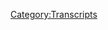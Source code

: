 {{DEFAULTSORT:
    #_TRANSCRIPT_0820:Tucker, The Man And His Twitter- Episode 2
}}{{Transcript
    | title         = [[820: Tucker, The Man And His Twitter- Episode 2]]
    | caption       = [https://knowledgefight.libsyn.com/820-tucker-the-man-and-his-twitter-episode-2 Listen to this episode on Libsyn]
    | episodeNumber = [[820: Tucker, The Man And His Twitter- Episode 2|820]]
    | length        = 01:12:35
}}

{{MessageBox
    | header     = Warning: Bot Generated Content
    | text       = This transcript was automatically generated by transcription software and likely contains many mistakes and misattributions. Please check the audio for definitive quotes, attribution, and context.
    | image      = N3yvass4myg91.webp
    | imagewidth = 50px
    | id         = warning
}}

{{TranscriptBlock
    | name      = Theme Song
    | timestamp = 00:00:04.000
    | text      = Red Alert. Red alert. Red Alert
}}

{{TranscriptBlock
    | name      = Theme Song
    | timestamp = 00:00:12.000
    | text      = knowledge five. Damn, Jordan I'm sweating. Knowledge party.com It's time to pray. I have great respect for knowledge, knowledge. I'm sick of them posing as if they're the good guys showing me or the bad couch knowledge. Dan and Jordan knowledge fight need money Andy and Andy are stopping Andy and Ken handy in Kansas. And he started the fray Andy in Kansas you're on the airplane for huge fan I love your world. Knowledge by not knowledge. fight.com
}}

{{TranscriptBlock
    | name      = Dan
    | timestamp = 00:00:59.000
    | text      = Hey, everybody, welcome back to knowledge fight. I'm damn forgot who I was for a second. We're a couple dudes like to sit around worship at the altar of saline and talk a little bit about Alex Jones. Oh, indeed.
}}

{{TranscriptBlock
    | name      = Jordan
    | timestamp = 00:01:13.000
    | text      = We are Dan Jordan. Yeah, Jordanne
}}

{{TranscriptBlock
    | name      = Dan
    | timestamp = 00:01:15.000
    | text      = question for you. Today, Bernie, go first.
}}

{{TranscriptBlock
    | name      = Jordan
    | timestamp = 00:01:18.000
    | text      = My bright spot. Dan is over the weekend. I spent Father's Day with my family. My father specifically, as you might expect, we had a fantastic time. There was some barbecuing, there was some smoking of ribs. There was there was plenty of talk. My my, my brother. He's trying to build a deck or something not completely finished. And instead of stairs, he wound up with a ramp which my wife slipped and fell down. So it's a little bit of a mixed bright spot and dark spot because she really hurt herself. Oh, man, it hurts so bad. I'm
}}

{{TranscriptBlock
    | name      = Dan
    | timestamp = 00:01:58.000
    | text      = very sorry to hear that. Yeah.
}}

{{TranscriptBlock
    | name      = Jordan
    | timestamp = 00:01:59.000
    | text      = And I got a huge bruise on my hand because I fell immediately after her.
}}

{{TranscriptBlock
    | name      = Dan
    | timestamp = 00:02:03.000
    | text      = You are so codependent. Oh, no, no, you fell and then you had to fall. It was even
}}

{{TranscriptBlock
    | name      = Jordan
    | timestamp = 00:02:08.000
    | text      = worse. It was even worse. It was it was comical insofar as she fell outside. And then when I went to check on her because I didn't see any of it happened. I wanted to check on her. And they were like what happened? And she fell and I went what? Were the exact same way? Exact same way.
}}

{{TranscriptBlock
    | name      = Dan
    | timestamp = 00:02:25.000
    | text      = Story of Everest was a cartoon. Yeah, it really was. Absolutely. Man. Was there more talk or more meat?
}}

{{TranscriptBlock
    | name      = Jordan
    | timestamp = 00:02:32.000
    | text      = There was more smoked meat or smoked meat. There's plenty. They have a membership of that shall not be named. That gives you large quantities of stuff. So yeah, so they made way too much.
}}

{{TranscriptBlock
    | name      = Dan
    | timestamp = 00:02:45.000
    | text      = Awesome. Yeah.
}}

{{TranscriptBlock
    | name      = Jordan
    | timestamp = 00:02:47.000
    | text      = How about you? What's your best bet?
}}

{{TranscriptBlock
    | name      = Dan
    | timestamp = 00:02:48.000
    | text      = Well, I just we just got a package. Indeed. We did z in the mailbag. And this is so cool. We got this from Dave up in northern Ontario sent the McDonald's glasses from Batman Forever the set of the four glasses of Batman Robin face
}}

{{TranscriptBlock
    | name      = Jordan
    | timestamp = 00:03:14.000
    | text      = and they are in I don't even know what pristine condition would be fair McDonald's glasses, but these are in mint condition.
}}

{{TranscriptBlock
    | name      = Dan
    | timestamp = 00:03:20.000
    | text      = I'm certain that like, we have to have talked about it at some point in the show talked about but I can't for the life of me remember when I put I do I'm like I had these maybe not the whole set. But I had I had some of them and I like when I was a kid
}}

{{TranscriptBlock
    | name      = Jordan
    | timestamp = 00:03:37.000
    | text      = it oh no, we open to package the point.
}}

{{TranscriptBlock
    | name      = Dan
    | timestamp = 00:03:41.000
    | text      = It's such a child memory to like, these are so much smaller than I remembered. I
}}

{{TranscriptBlock
    | name      = Jordan
    | timestamp = 00:03:47.000
    | text      = remember them being huge. They were mugs the size of a Stein.
}}

{{TranscriptBlock
    | name      = Theme Song
    | timestamp = 00:03:51.000
    | text      = Yeah.
}}

{{TranscriptBlock
    | name      = Dan
    | timestamp = 00:03:54.000
    | text      = There's also a letter along here that I unfortunately found right after I hit play. It's why that's
}}

{{TranscriptBlock
    | name      = Jordan
    | timestamp = 00:04:00.000
    | text      = so much of me talking straight.
}}

{{TranscriptBlock
    | name      = Dan
    | timestamp = 00:04:03.000
    | text      = And so I don't know if it explains when we talked about it, but also just a fantastic cartoon that has been drawn of Osco Yeah, it's a nice comic strip comic strip. Yeah, I guess that's motion
}}

{{TranscriptBlock
    | name      = Jordan
    | timestamp = 00:04:17.000
    | text      = Yeah.
}}

{{TranscriptBlock
    | name      = Theme Song
    | timestamp = 00:04:19.000
    | text      = Wow.
}}

{{TranscriptBlock
    | name      = Jordan
    | timestamp = 00:04:22.000
    | text      = I have I have many lines but most of them are essentially. I'm Jordan. That's well done. Thank you so much.
}}

{{TranscriptBlock
    | name      = Dan
    | timestamp = 00:04:32.000
    | text      = Our past is coming back to haunt
}}

{{TranscriptBlock
    | name      = Jordan
    | timestamp = 00:04:34.000
    | text      = me and honestly, this may be something I think I always remember us talking about this like 10 years ago drinking for am yelling at each other about how great Batman Forever cups were it might have been there was somebody who just don't have it.
}}

{{TranscriptBlock
    | name      = Dan
    | timestamp = 00:04:48.000
    | text      = Yeah, absolutely. Someone at that bar that you took me to where they were playing bingo. Yes, yeah. They knew what was coming. And they recorded our conversation right near Fullerton. Yeah. I'm so Jordan today we have an episode to go Oh, indeed we do with that. Our last episode, the past and today we're going to be talking about Tucker second episode who have his Twitter show. And part of the reason we got to record these in advance a little bit, because this week, I'm working on some housing stuff. So, you know, we've got to knock this out a little bit, give me you know, free up a little bit of time, you're
}}

{{TranscriptBlock
    | name      = Jordan
    | timestamp = 00:05:24.000
    | text      = moving on up to the east side. Well, I mean, North ish. Yeah.
}}

{{TranscriptBlock
    | name      = Dan
    | timestamp = 00:05:31.000
    | text      = Hey, don't talk to me. But yeah, so I have, I have a bit of that business to take care of and stuff. And you know, it's always a hassle. We'll probably be for a little bit, but we'll get to the other side of it and hopefully, be able to buffer it with, with some episodes here and there. We talked about the present day for like a week and a half,
}}

{{TranscriptBlock
    | name      = Jordan
    | timestamp = 00:05:54.000
    | text      = I'd be what I what I appreciate most about this is that this is us saying that we're going to need to take some time off so you're only going to get three episodes this week.
}}

{{TranscriptBlock
    | name      = Dan
    | timestamp = 00:06:02.000
    | text      = Yeah. From the past or Tucker's show, which was what maybe we would have been doing anyway.
}}

{{TranscriptBlock
    | name      = Jordan
    | timestamp = 00:06:10.000
    | text      = Terrible, terrible, but you're gonna enjoy your time here.
}}

{{TranscriptBlock
    | name      = Dan
    | timestamp = 00:06:14.000
    | text      = No, not really. I doubt it. You'll. Yeah. So before we get down to business on Tucker's episode to taboo Boogaloo, okay. I don't know. I'm trying to give it a title. Yeah. The episode itself. Sure. Sure. I'm stuck. I'm sticking with Tucker. Man and his Twitter. Even though I've never seen Tucker, man and his dream. I know it's a movie. I don't know what it's about.
}}

{{TranscriptBlock
    | name      = Jordan
    | timestamp = 00:06:40.000
    | text      = I Tucker's twit? twits. Tucker No, can't do it.
}}

{{TranscriptBlock
    | name      = Dan
    | timestamp = 00:06:47.000
    | text      = Tucker, the man and his Twitter is about as good as Yeah, I
}}

{{TranscriptBlock
    | name      = Jordan
    | timestamp = 00:06:49.000
    | text      = think that's not too bad.
}}

{{TranscriptBlock
    | name      = Dan
    | timestamp = 00:06:51.000
    | text      = I'm a fan of bad titles, as is evidenced in the things we've ever done.
}}

{{TranscriptBlock
    | name      = Jordan
    | timestamp = 00:06:56.000
    | text      = Darius Tucker's
}}

{{TranscriptBlock
    | name      = Jordan
    | timestamp = 00:07:03.000
    | text      = Tucker and the Blowfish. Yeah, that's what we're gonna go
}}

{{TranscriptBlock
    | name      = Dan
    | timestamp = 00:07:07.000
    | text      = to too late now. But it's not too late to say hello to somebody who wants Oh, that's great idea. So first two guys want hammer. Thank you so much. You are now a policy wonk.
}}

{{TranscriptBlock
    | name      = Theme Song
    | timestamp = 00:07:16.000
    | text      = I'm a policy wonk.
}}

{{TranscriptBlock
    | name      = Dan
    | timestamp = 00:07:17.000
    | text      = Thank you very much. Next Quimby in Colorado is still waiting for Dan to sing Tarzan boy and AJs voice thank you so much. You are now policy wonk.
}}

{{TranscriptBlock
    | name      = Theme Song
    | timestamp = 00:07:25.000
    | text      = I'm a policy wonk.
}}

{{TranscriptBlock
    | name      = Jordan
    | timestamp = 00:07:26.000
    | text      = Thank you very much.
}}

{{TranscriptBlock
    | name      = Dan
    | timestamp = 00:07:27.000
    | text      = Lights far away from nowhere on my own like Tarzan boy, beautiful, light night and sleep. I pray across the bar monkey business out of Sunday afternoon. Oh,
}}

{{TranscriptBlock
    | name      = Jordan
    | timestamp = 00:07:45.000
    | text      = praise sing it. Oh, God.
}}

{{TranscriptBlock
    | name      = Dan
    | timestamp = 00:07:47.000
    | text      = Next. Thank you so much to Jan and Dourdan. You are now palsy Wong,
}}

{{TranscriptBlock
    | name      = Theme Song
    | timestamp = 00:07:51.000
    | text      = I'm a policy wonk.
}}

{{TranscriptBlock
    | name      = Dan
    | timestamp = 00:07:52.000
    | text      = Thank you very much. Thank you. Next Halsey on the beautiful unicorn, thank you so much. You are now a policy wonk.
}}

{{TranscriptBlock
    | name      = Theme Song
    | timestamp = 00:07:57.000
    | text      = I'm a policy wonk. Thank
}}

{{TranscriptBlock
    | name      = Jordan
    | timestamp = 00:07:58.000
    | text      = you very much,
}}

{{TranscriptBlock
    | name      = Dan
    | timestamp = 00:07:59.000
    | text      = Dan to Grand Prix. Thank you so much. You're now a policy wonk.
}}

{{TranscriptBlock
    | name      = Theme Song
    | timestamp = 00:08:02.000
    | text      = I'm a policy wonk,
}}

{{TranscriptBlock
    | name      = Jordan
    | timestamp = 00:08:03.000
    | text      = thank you very much.
}}

{{TranscriptBlock
    | name      = Dan
    | timestamp = 00:08:04.000
    | text      = Very got to take me out of the mix Jordan, so thank you so much to can be in ANZUS. You are now a technocrat.
}}

{{TranscriptBlock
    | name      = Theme Song
    | timestamp = 00:08:11.000
    | text      = I'm a policy wonk donkey Amman intelligent brilliant. Someone Someone sought him out and sent me a bucket of poop daddy sharp. Jar Jar Binks has a Caribbean black action. He's a loser. Little little teeny baby. I don't want to hate black people. I renounce Jesus Christ.
}}

{{TranscriptBlock
    | name      = Dan
    | timestamp = 00:08:31.000
    | text      = I realized that the Lyric is a night and sleep. It's hide and seek. Ooh, I don't know what I panicked. cold reading this request. Trying to remember the lyrics do Tarzan, but
}}

{{TranscriptBlock
    | name      = Jordan
    | timestamp = 00:08:42.000
    | text      = I think I think you're okay. I think people will probably not notice
}}

{{TranscriptBlock
    | name      = Dan
    | timestamp = 00:08:46.000
    | text      = that song, man. It's a banger. Yeah. I'll stand by it. Okay. Better than its appearance in Ninja Turtles. Sure. And it's better than it's used as a jungle boy. Wrestler. Aw, this theme song. Okay, better than that. Okay, better than
}}

{{TranscriptBlock
    | name      = Jordan
    | timestamp = 00:09:05.000
    | text      = all of it better than all of that. Yep.
}}

{{TranscriptBlock
    | name      = Dan
    | timestamp = 00:09:07.000
    | text      = Okay. So, from what I can tell Tucker doesn't give names to his Twitter shows. And so you kind of just jump in and you're like, wonder what this assholes.
}}

{{TranscriptBlock
    | name      = Jordan
    | timestamp = 00:09:18.000
    | text      = Okay, so it is it is just a man who turns the camera on and then shouts for 10 minutes and then stops but it's written
}}

{{TranscriptBlock
    | name      = Dan
    | timestamp = 00:09:24.000
    | text      = you can tell it's written. Right, right. There's a path that you're supposed to be going along. Yeah, but you never know what you're gonna get. Okay. It's really it's like a box of See's Candies. Except those are labeled, I think. Yeah, my mom and my grandma and my aunt. I think those are that's the full list. They loved See's Candies and they're always around like holidays and stuff. Yeah, I recently found that you can order bespoke boxes of See's Candy. Okay, you can specify which ones you want in it.
}}

{{TranscriptBlock
    | name      = Jordan
    | timestamp = 00:09:59.000
    | text      = Perfect. That's almost I feel like that's almost in defiance of the process. Oh, yeah. And I thank God. Wrong. No wrong. You're supposed to buy a box of chocolates that goes half eaten. No, no, no, no, yeah, you should have little bits of things that have holes in them where you go, Oh, this is great. I'm
}}

{{TranscriptBlock
    | name      = Dan
    | timestamp = 00:10:15.000
    | text      = probably going to order a box of See's Candy. Because I can control it. Now. See, that's
}}

{{TranscriptBlock
    | name      = Jordan
    | timestamp = 00:10:20.000
    | text      = the problem. Now you don't have to work for it. This is the kids these days are weak.
}}

{{TranscriptBlock
    | name      = Dan
    | timestamp = 00:10:26.000
    | text      = That is not the subject of today's Tucker monologue. But you maybe you can suss out what he's talking about.
}}

{{TranscriptBlock
    | name      = Tucker Carlson
    | timestamp = 00:10:38.000
    | text      = Hey, it's Tucker Carlson. Let's say you wanted to control a country. Tucker, how would you start, we'd want to make sure you had the complete obedience of everybody inside your borders, who was authorized to use deadly force, he would start with the military, and then federal law enforcement and move your way down ultimately to agencies like the IRS. Controlling the guns would be a top priority for you if you went in for wanting to go dictatorial if you wanted to be baby doc. But let's say you had deeper ambitions. Let's say you wanted the power not simply to control people's behavior, but to control how they think not just their bodies, but their minds as a god would. In that case, you need to take charge of the society's taboos. A taboo is something that by popular consensus is not allowed. A taboo may not be illegal, but it doesn't need to be. Over time. Social prohibitions are more powerful and more enduring the laws. Societies are defined by what they will not permit, as are famously, religions. Muslims don't eat pork. Now they're Orthodox Jews. Traditional Christians, oppose extramarital sex, the Amish avoid electricity and so on.
}}

{{TranscriptBlock
    | name      = Dan
    | timestamp = 00:11:44.000
    | text      = This is an interesting suggestion as a way to start out an episode.
}}

{{TranscriptBlock
    | name      = Jordan
    | timestamp = 00:11:48.000
    | text      = Ah, okay. Yeah, I'm already frustrated. I'm already frustrated. Oh, all right. Why, cuz I reject his premise. Okay. I mean, let's walk through them. Let's say you want to control the country. All right. Gain a monopoly over the most important resource.
}}

{{TranscriptBlock
    | name      = Dan
    | timestamp = 00:12:05.000
    | text      = Well, yeah, I mean, I think that or conversely, create a weather machine. Well, I
}}

{{TranscriptBlock
    | name      = Jordan
    | timestamp = 00:12:12.000
    | text      = mean, there's that or like, you know, a lot of supervillain plans. No, I'm talking about like the Saudis, we in complete control of oil, then you will have control of that country and not just that country. But you will have control of many other countries as well that are doing at least heavy sway. Yeah, I'm talking about hydraulic despotism. Dan, if you want to take control of a country, I'm going to tell you a little bit about a book called dune. All right. Oh, boy. Now, if you've got the Melange, the spice must flow.
}}

{{TranscriptBlock
    | name      = Dan
    | timestamp = 00:12:40.000
    | text      = Who is the worm?
}}

{{TranscriptBlock
    | name      = Jordan
    | timestamp = 00:12:43.000
    | text      = Oh, do you mean Leto to Gothenburg? Do
}}

{{TranscriptBlock
    | name      = Dan
    | timestamp = 00:12:45.000
    | text      = Dennis Rodman. Oh, okay. So, I think that you're right, in a sense, you know, like that is a very effective way to hold sway over a country's policy and yeah, no. false equivalence? I think so. Yeah. But I also think that, you know, you wouldn't be able to have total control, I think almost in any scenario, even if you owned all the police and all the military, and controlled all of his cultural taboos, I don't think you'd be able to have complete control over people's thoughts and minds. No, but I kind of, I kind of do got to give it up to him a little bit, that I think that you know, social norms and cultural, if you want to call it taboos are things that lead often to law check, you know, like, things like the, you know, changing opinions surrounding civil rights, led to codification of the Civil Rights Act, you know, things it flowed in that direction. And so you could kind of argue that, you know, cultural opinions have more of a powerful effect, you know,
}}

{{TranscriptBlock
    | name      = Jordan
    | timestamp = 00:13:52.000
    | text      = um, I mean, I suppose, I think, I think that's a question for whether or not we are, I mean, how about we ask it this way? Are we governed? Or do we govern ourselves is the question, do you know what I mean? So if we govern ourselves, then cultural opinions are laws, you know, if we are governed, then laws or laws and cultural opinions are really kind of our own business. But
}}

{{TranscriptBlock
    | name      = Dan
    | timestamp = 00:14:17.000
    | text      = now if it's possible to force cultural norms and taboos on people, then you're back to being governed. There you go. But yeah, and that this is circular
}}

{{TranscriptBlock
    | name      = Jordan
    | timestamp = 00:14:28.000
    | text      = exactly a little bit that's the problem with it is because they come from each other they create each other you know, the laws create the cultural taboos, the cultural taboos create the laws and so on.
}}

{{TranscriptBlock
    | name      = Dan
    | timestamp = 00:14:38.000
    | text      = Yeah. And different cultures have different cultural taboos, you know, within, you know, different countries or different places, and people being in conversation with each other often affect those, those cultural, it's all fluid and constantly ever changing indeed. But also it's worth noting that Tucker is saying at the end of that clip, It says a lot about what he thinks religions are. Yeah, no, right. Just like things, the different sets of things you can't do
}}

{{TranscriptBlock
    | name      = Jordan
    | timestamp = 00:15:06.000
    | text      = Muslim Muslims don't do pork. Christians don't have sex. Everybody doesn't like electricity. Like, what are you talking about? I
}}

{{TranscriptBlock
    | name      = Dan
    | timestamp = 00:15:13.000
    | text      = think it's supposed to be about like a connection to the divine one. Oh, no, it's just rule.
}}

{{TranscriptBlock
    | name      = Jordan
    | timestamp = 00:15:18.000
    | text      = No, no, it's rules, Dan, it's things that you can't do that I can do. And definitely that list of things that Muslims Christians did. Everybody does. There's definitely no examples of people in those religions, constantly doing those things. In fact, more frequently than not
}}

{{TranscriptBlock
    | name      = Dan
    | timestamp = 00:15:35.000
    | text      = sure. Yeah. So we're gonna talk in here we have the setup, that cultural taboos are more important than law sheriff
}}

{{TranscriptBlock
    | name      = Jordan
    | timestamp = 00:15:45.000
    | text      = and controls those
}}

{{TranscriptBlock
    | name      = Dan
    | timestamp = 00:15:46.000
    | text      = I'm gonna go with as go the taboos go the
}}

{{TranscriptBlock
    | name      = Jordan
    | timestamp = 00:15:50.000
    | text      = I'm gonna throw this out there. Uh huh. I think it's gonna be the LIBS who are causing the problem? Oh.
}}

{{TranscriptBlock
    | name      = Dan
    | timestamp = 00:15:57.000
    | text      = And also, he does get into discussion, some discussion of like child abuse and stuff. So if you're, you know, bit sensitive about those topics, you might want to give it a give this class? Because he's going to talk about that for a little bit. You don't need Tucker in
}}

{{TranscriptBlock
    | name      = Jordan
    | timestamp = 00:16:13.000
    | text      = your life. No,
}}

{{TranscriptBlock
    | name      = Dan
    | timestamp = 00:16:14.000
    | text      = you're better off without him. Yeah.
}}

{{TranscriptBlock
    | name      = Tucker Carlson
    | timestamp = 00:16:16.000
    | text      = American society isn't overtly religious, but it's governed by taboos. And it always has been. What's interesting is how fast our taboos are changing. This is not happening organically. What we're allowed to dislike is being dictated to us from above, sometimes by force. until fairly recently, for example, it was taboo in this country to attack people on the basis of the race. That was the main last until fairly recently, we're told again and again, the one thing we learned from the Nazis is that it's dangerous to reduce human beings to their genetic code. There is no master race. That made sense. But apparently we no longer believe it. punishing people based on their skin color is not only permitted in modern America, it is mandatory throughout business and government in higher education. As long as the victims are white. One time that would have been unimaginable.
}}

{{TranscriptBlock
    | name      = Jordan
    | timestamp = 00:17:12.000
    | text      = If there's one thing we learned from the Nazis, please let it be anything but just that shouldn't be there. I'm not saying that. That's not an important thing that we should have learned from the Nazi. I think
}}

{{TranscriptBlock
    | name      = Dan
    | timestamp = 00:17:25.000
    | text      = we should have learned that elsewhere. We should have been there way before. Yeah. That's, that's a real weird articulation of a thought
}}

{{TranscriptBlock
    | name      = Jordan
    | timestamp = 00:17:35.000
    | text      = the way that that man thinks. And here's why. It's even more disconcerting to me then with Alex with Alex, it's chaotic, you know, flying through the brain sphere, who knows where it's gonna land on the Plinko? Board? Right? It's could go anywhere. Good job. Good job. Good job. Oh, we got $500 This time, you know, Tucker had to have sat down and organized his thoughts into this.
}}

{{TranscriptBlock
    | name      = Dan
    | timestamp = 00:18:00.000
    | text      = Yeah. In theory in collaboration, yeah. With writers or, you know, whatever. It's the difference between like, you know, you see somebody who's just winging stand upset. Yeah. And like, maybe things go off the rails a little bit. That's not that doesn't really reflect that poorly on you. If it wasn't all that funny. You know, maybe you win some you lose some, when you're just making it up on the spot, you wrote something down, that hurt, you'd hope that it's a reflection of your effort.
}}

{{TranscriptBlock
    | name      = Jordan
    | timestamp = 00:18:26.000
    | text      = Exactly. Yeah. You can value yourself by how much work you put into the words you wrote down.
}}

{{TranscriptBlock
    | name      = Dan
    | timestamp = 00:18:31.000
    | text      = And this is that, that 50 seconds was interesting. It says so much. Like, until recently, you couldn't be raised.
}}

{{TranscriptBlock
    | name      = Jordan
    | timestamp = 00:18:43.000
    | text      = I mean, yeah, there's so many like little things. I want to dive into each collection of three words in a row and be like, Can you unpack a mind that thinks this makes sense?
}}

{{TranscriptBlock
    | name      = Dan
    | timestamp = 00:18:52.000
    | text      = Because you also have like, even at the beginning, the introduction of the premise that he's saying, I disagree with that, like things are being forced from top down, telling you what you can or can't like and dislike. It's like, times by force, I get it. You want to hate certain groups? You can we're just gonna criticize you for it. Right? It's legal. We're going to be mean to you. Yes. For your meanness you're taking. That's all Yeah,
}}

{{TranscriptBlock
    | name      = Jordan
    | timestamp = 00:19:17.000
    | text      = I don't want to I don't want to tell you. These are the things that happen when you're a piece of shit. That's not dictated from on high. No, you are being responded do. Yeah. Yeah.
}}

{{TranscriptBlock
    | name      = Dan
    | timestamp = 00:19:27.000
    | text      = And I think that he's just walk trotting out and old. Sort of affirmative action. Yeah, type complaint there.
}}

{{TranscriptBlock
    | name      = Jordan
    | timestamp = 00:19:37.000
    | text      = I do. I do appreciate that. He's, he's already like, you know, when we were talking about euphemisms, and how that's kind of messed with our ability to understand what people actually mean. In the same way. Tucker is found such a strident and and like, arrogant way to whine like a little baby. Yeah, you know, like, just like, oh, well We're
}}

{{TranscriptBlock
    | name      = Dan
    | timestamp = 00:20:02.000
    | text      = that's why you worked with a bow tie on my hands. You keep going back to that. It makes sense. Yeah,
}}

{{TranscriptBlock
    | name      = Jordan
    | timestamp = 00:20:07.000
    | text      = it really does. He has like a very cherubic mob whiny baby, but you know, you can take me
}}

{{TranscriptBlock
    | name      = Dan
    | timestamp = 00:20:11.000
    | text      = seriously, I guess I don't know someone someone takes me seriously, but I am a cherubic little babies, little babies. A little whiny baby. Yeah, I also jumped the gun with my content warning. Oh, it's coming a little bit late. But anyway, so we got these norms, they're, they're creeping
}}

{{TranscriptBlock
    | name      = Tucker Carlson
    | timestamp = 00:20:27.000
    | text      = at one time that would have been unimaginable. So the current behavior of our politicians, as recently as the 1992 presidential campaign, adultery was considered disqualifying for anyone seeking higher office nearly primary basis for flour. Clinton went to elaborate lengths to lie about the relationship, because he had missed the last presidential candidate who had to meet the standard 2008 obvious to anybody who was paying attention that Barack Obama had a strange and highly personal life. Yeah, yeah. Sounds nice to him about it. By that point, a leaders behavior within his own marriage, the core relationship of his life had been declared irrelevant. was Barack Obama's business, not yours? What?
}}

{{TranscriptBlock
    | name      = Dan
    | timestamp = 00:21:16.000
    | text      = Oh, Obama had a strange and creepy personal life,
}}

{{TranscriptBlock
    | name      = Jordan
    | timestamp = 00:21:20.000
    | text      = I guess. And no one asked
}}

{{TranscriptBlock
    | name      = Dan
    | timestamp = 00:21:21.000
    | text      = about it.
}}

{{TranscriptBlock
    | name      = Jordan
    | timestamp = 00:21:22.000
    | text      = No one ever asked a thing about Obama's personal thing about I'm telling you this right now, no one knows anything about Obama's personal I
}}

{{TranscriptBlock
    | name      = Dan
    | timestamp = 00:21:29.000
    | text      = don't ever demanded multiple versions of his birth certificate asked
}}

{{TranscriptBlock
    | name      = Jordan
    | timestamp = 00:21:32.000
    | text      = for it. Nobody. Nobody even thought to ask those questions. Nobody
}}

{{TranscriptBlock
    | name      = Dan
    | timestamp = 00:21:35.000
    | text      = made documentaries, claiming that his dad wasn't his dad. We were so
}}

{{TranscriptBlock
    | name      = Jordan
    | timestamp = 00:21:39.000
    | text      = young back then. We didn't know to ask these follow up questions, dad. We just saw him and we went, Oh, we believe you. How could we have been so foolish and naive, dad?
}}

{{TranscriptBlock
    | name      = Dan
    | timestamp = 00:21:49.000
    | text      = I mean,
}}

{{TranscriptBlock
    | name      = Jordan
    | timestamp = 00:21:50.000
    | text      = oh, my god. Damn ridiculous. Stan. Yeah, infidelity. Yeah, was verboten amongst all politicians in the United States.
}}

{{TranscriptBlock
    | name      = Dan
    | timestamp = 00:22:01.000
    | text      = I guess it was in the sense that like, he just didn't talk about didn't talk
}}

{{TranscriptBlock
    | name      = Jordan
    | timestamp = 00:22:05.000
    | text      = about it. Yeah. And it was in the sense that they didn't report on it out of being nice to you.
}}

{{TranscriptBlock
    | name      = Dan
    | timestamp = 00:22:10.000
    | text      = Right. So actually, the cultural norm is we just did
}}

{{TranscriptBlock
    | name      = Jordan
    | timestamp = 00:22:15.000
    | text      = from the consequences of their actions. Yeah. And
}}

{{TranscriptBlock
    | name      = Dan
    | timestamp = 00:22:18.000
    | text      = so maybe if you wanted to say that, yeah, I think he's what he wants. Yeah, we didn't we didn't hold our leaders to any kind of personal life standards. So it's actually a little bit different. I would also hate ding dong, weren't you the guy who was a super into Trump?
}}

{{TranscriptBlock
    | name      = Jordan
    | timestamp = 00:22:36.000
    | text      = I mean, I don't
}}

{{TranscriptBlock
    | name      = Dan
    | timestamp = 00:22:37.000
    | text      = come on and then get off that high horse or
}}

{{TranscriptBlock
    | name      = Jordan
    | timestamp = 00:22:39.000
    | text      = their board that we had a president named Jack Kennedy, my friend. Yeah, we had a president who did the fucking okay. He did and he had a bad back and he still went for it. That's how fucking crazy you have to be to be president. He was committed. He was he was down for it. Yep. Yep.
}}

{{TranscriptBlock
    | name      = Dan
    | timestamp = 00:22:58.000
    | text      = So here here's where things get messy. Yeah. Are taboos they're falling apart? Sure. Everyone is just, you know, going along with the with everything or something decade are we
}}

{{TranscriptBlock
    | name      = Tucker Carlson
    | timestamp = 00:23:08.000
    | text      = in one by one with increasing speed or old taboos have been struck down? Those that remain? have lost their moral force stealing, flaunting your wealth striking women? I'm sorry, a one on the street. Shameless public hypocrisy, taking other people's money for not working? Are you fucking all of these things used to be considered unacceptable? Are you mocking with me anymore? So it probably shouldn't surprise us. The greatest taboo of all is teetering on the edge of acceptability, child molestation. A generation ago, talking to someone else's children about sex was widely considered grounds for thrashing. Touching them sexually was effectively a death penalty offense.
}}

{{TranscriptBlock
    | name      = Dan
    | timestamp = 00:23:51.000
    | text      = What is happening?
}}

{{TranscriptBlock
    | name      = Jordan
    | timestamp = 00:23:52.000
    | text      = I think he's fucking with me. He might be he's personally fucking with me. He literally just said, flaunting your wealth and taking money for not doing work. Well, actually, bananas.
}}

{{TranscriptBlock
    | name      = Dan
    | timestamp = 00:24:02.000
    | text      = I have. I have a point I want to make about that list that he had. Yeah, there's a lot going on in there. There is a lot. But like, if you look at that list, he has six examples of these norms. And two don't really fit the mold. That I would categorize these. Right, shameless public hypocrisy isn't really a taboo because shameless hypocrites just pretend that they aren't shameless hypocrites. And their audiences don't care. Exactly. This is probably always been the case. We're just inundated with so much more media now. And social media ends up giving rise to many more invasions of people's privacy, which allows you to see their hypocrisy. Yeah,
}}

{{TranscriptBlock
    | name      = Jordan
    | timestamp = 00:24:36.000
    | text      = I mean, you figure you're in the Acropolis, and there's probably a bunch of assholes yelling stuff at you all day.
}}

{{TranscriptBlock
    | name      = Dan
    | timestamp = 00:24:41.000
    | text      = Yeah, sure. Or like, you know, Walter Cronkite. Yeah. What was he up to that? Twitter Lord? No. Yeah, he could have been anywhere. So the other one that doesn't really fit is striking women. I think generally speaking, most people still feel pretty negatively towards hitting women. Personally, I'm not a fan of anyone getting struck but what Tucker is talking about here is Assault, that I don't think anyone's making that better.
}}

{{TranscriptBlock
    | name      = Jordan
    | timestamp = 00:25:03.000
    | text      = I don't recall that being a taboo that we were concerned about. We were always like, yes, the law says don't hit. I mean, when I was a kid, it was don't hit,
}}

{{TranscriptBlock
    | name      = Dan
    | timestamp = 00:25:13.000
    | text      = right. I think what he's talking about is like domestic violence, maybe or No, actually, if I had to guess I'm gonna bet that what he's trying to signal to, is like trans women in fighting. I think it has to be something like Yeah, that should be what it's a signifier for but like society still is quite against Yeah,
}}

{{TranscriptBlock
    | name      = Jordan
    | timestamp = 00:25:34.000
    | text      = it's something it's something that they would know a reference to that we do not because we're not that in undated with their lunacy.
}}

{{TranscriptBlock
    | name      = Dan
    | timestamp = 00:25:42.000
    | text      = That's, that's the closest I can get with some of their talking points. But still, the point remains, it doesn't really fit the mold of the rest of these. Because the other ones that he listed, they fall into a particular category that you could call things that society decided to look down upon because they were associated with marginal groups, mostly the poor. Stealing has never been taboo in this country, as long as you're rich. Corporate theft and wage theft have been the order of the day for generations. And if anything, the prevailing attitude towards the rich people who did the stealing was of aspiring to be like them. The people who were stigmatized because of stealing were the people who had to steal to survive. That was the taboo, needing to steal Yeah, flaunting your wealth has also never been taboo, so long as you're rich. It's only taboo to flaunt your wealth or to be perceived to be if you're a member of a group that society expects to be poor. Consider the example of like the editorials about millennials needing to stop buying avocado toast. If you aren't rich, showing any signs of affluence would typically cause accusations of irresponsibility or even make people suspicious. Like masterpiece add on more to life from the last dawn. The feds follow me like I'm slinging crack wasting tax dollars because I'm young, rich, famous and black. Girls got me crazy. Yeah,
}}

{{TranscriptBlock
    | name      = Jordan
    | timestamp = 00:26:52.000
    | text      = no, I mean is that it is a an entirely appropriate use of that. That reference Yeah,
}}

{{TranscriptBlock
    | name      = Dan
    | timestamp = 00:26:57.000
    | text      = for people. society expects to be rich can buy castles but for people's society expects to be poor, you must be a criminal if you're driving a nice car. Yeah. Smoking weed on the street has also probably only been taboo because of the history of how propaganda about the drug was used to malign Black and Hispanic populations. And the criminalization of it was the driving force of a drug war that needlessly destroyed countless lives. Yeah, smoking tobacco on the street isn't taboo, and yet, you're theoretically causing harm to the people around you. Caffeine is no less of a drug and you can drink coffee on the street. Yep, marijuana was seen as the drug of the lower classes dangerous class. It's not like the aristocratic cocaine. And that legacy lived on through that taboo
}}

{{TranscriptBlock
    | name      = Jordan
    | timestamp = 00:27:37.000
    | text      = in the same way that crack is not cocaine and yet, and yet,
}}

{{TranscriptBlock
    | name      = Dan
    | timestamp = 00:27:41.000
    | text      = taking other people's money for not working is Tucker's way of saying accepting social assistance. Again, this is only an issue when you're poor. If you need help and accept that help you take on a stigma. When you're a big corporation or a rich asshole and you profit from subsidies or government large s you don't take on any of that stigma. If you're a landowner who takes a paycheck from the government for not using your land to grow crops, like a friend of mine for my childhoods dad did. You don't get scolded for taking other people's money for not working? Society doesn't have a taboo against taking public money for not working. It has a taboo against being in a position where you need help, and stigmatizing that.
}}

{{TranscriptBlock
    | name      = Jordan
    | timestamp = 00:28:20.000
    | text      = Yeah, I mean, Tucker is guilty of all of those simultaneously, and most especially the taking money for not working pig. He's still getting paid by Fox News.
}}

{{TranscriptBlock
    | name      = Dan
    | timestamp = 00:28:30.000
    | text      = Well, maybe we'll see on that one.
}}

{{TranscriptBlock
    | name      = Jordan
    | timestamp = 00:28:32.000
    | text      = I know but that's fucking spitting in your face. Taking money for naira. Yeah, that's come on, come on. But
}}

{{TranscriptBlock
    | name      = Dan
    | timestamp = 00:28:39.000
    | text      = largely, that list is just a mess. Four of the examples are really only things that are conditionally taboo. And the other two things are hitting women and being a hypocrite. No one really cares if someone's a hypocrite and hitting women still very much not smiled upon by society. Yeah, the other four examples of things where it's becoming less stigmatized to be in a marginalized class, and to do the thing that rich people have been doing all along. Yeah. The issue with the way Tucker is using this list is that he tries to transpose this diminishing of these taboos onto the idea that child molestation is a taboo that's falling. This is ridiculous and pretty offensive on its face. The argument fails in a bunch of ways. But what's important here is to track the argument that Tucker is making and how it flows. Here, he's set up an establishing point, which is that society's taboos are eroding of their moral force. And that means that child molestation will soon lose its status as unacceptable to society. So that's, that's where we are. That's sort of the the base which this house is going to be built on. Right. And by the way, when I said house right there, I want to point this out. I knew that house was Holmes Sherlock Holmes. Oh, my understood,
}}

{{TranscriptBlock
    | name      = Jordan
    | timestamp = 00:29:48.000
    | text      = oh my God,
}}

{{TranscriptBlock
    | name      = Dan
    | timestamp = 00:29:49.000
    | text      = I've gotten tied up on this.
}}

{{TranscriptBlock
    | name      = Jordan
    | timestamp = 00:29:50.000
    | text      = I don't need I don't need this.
}}

{{TranscriptBlock
    | name      = Dan
    | timestamp = 00:29:52.000
    | text      = My disagreement was. I get it. I get it. Wilson's name is close to Watson. You get it Okay, so you probably will have no ability to predict where this train of argumentation leads because it's, I mean, serpentine comes to mind.
}}

{{TranscriptBlock
    | name      = Jordan
    | timestamp = 00:30:17.000
    | text      = I'm gonna go with, I want to say this is going to somehow be something to do with TV.
}}

{{TranscriptBlock
    | name      = Dan
    | timestamp = 00:30:25.000
    | text      = Not really no Dang, no. But here we go.
}}

{{TranscriptBlock
    | name      = Tucker Carlson
    | timestamp = 00:30:29.000
    | text      = When Jeffrey Dahmer was bludgeoned to death in the bathroom of a Wisconsin prison in 1994, the Milwaukee district attorney had to caution the public not to turn Dumars killer into a folk hero. Jeffrey Dahmer had molested and murdered children. People felt justified in celebrating his death. 25 years later, that standard had changed dramatically in the state of Wisconsin, as in the rest of the country in the summer of 2020, during the BLM riots in Kenosha, 17 year old Kyle Rittenhouse defended his life from a convicted child molester called Joseph Rosenbaum. This isn't bombers trying to kill Rittenhouse. So Rittenhouse shot him in self defense. But it was Joseph Rosenbaum whom the media cast as the victim of the story. Kyle Rittenhouse an underage boy fending off violence from a child molester excuses denounced as the villain ultimately he was indicted for murder. One of the things that this tells us is that people who run our country no longer see child molesters as the worst among us
}}

{{TranscriptBlock
    | name      = Jordan
    | timestamp = 00:31:29.000
    | text      = I did not see that coming right I was not expecting for the up all the listen we've we've heard them associate child molestation with literally everybody at this point. I still was not expecting them to somehow be like see Rittenhouse is not a murder. That was just out of my mind that's out of my mind. I did not see that gun.
}}

{{TranscriptBlock
    | name      = Dan
    | timestamp = 00:31:49.000
    | text      = I guess his complaint is that people didn't celebrate the death of one of the guys that he killed I suppose what's what are we doing, sir? Hey, Tucker conveniently leaves off there that Rittenhouse was acquitted of that charge and that he's made a bunch of money off his killings into his generally faced minimal consequence. You know, before we get into any of that clip, let's keep track of this argument. In this section Tucker is trying to provide evidence for his conclusion that child molestation is no longer taboo. The evidence is that people wanted to make Jeffrey Dahmer his killer a folk hero and people were mad at Kyle Rittenhouse. That's not good evidence. For one thing Dahmer did a whole lot more than molest children. Yeah, he ate them.
}}

{{TranscriptBlock
    | name      = Jordan
    | timestamp = 00:32:29.000
    | text      = He did eat people. Yes, eating people is a bit of a I would argue that's a bigger taboo than most
}}

{{TranscriptBlock
    | name      = Dan
    | timestamp = 00:32:35.000
    | text      = Yeah, he was killed in prison. And it's always a good policy for officials to not condone murders taking place in custody for human rights issues.
}}

{{TranscriptBlock
    | name      = Jordan
    | timestamp = 00:32:44.000
    | text      = Yeah, that's a good idea.
}}

{{TranscriptBlock
    | name      = Dan
    | timestamp = 00:32:45.000
    | text      = Plus, you have to remember that anyone who would be in jail at the same place as Jeffrey Dahmer probably isn't a great person to uphold as a folk hero, since they almost certainly would be a murderer themselves. Prior to the murder of Dahmer, come on. The person who killed Dahmer may have killed him because of his crimes, but he also killed another inmate at the same time, so it might have just been a violent flare up that we're attributing to Dumars crimes, so that we can have narrative satisfaction of feeling like Dahmer got what he deserved. Yeah. The other guy this inmate killed was just in jail for killing his wife. So who knows?
}}

{{TranscriptBlock
    | name      = Jordan
    | timestamp = 00:33:16.000
    | text      = Right, right. Big, big gap.
}}

{{TranscriptBlock
    | name      = Dan
    | timestamp = 00:33:18.000
    | text      = Yeah, yeah, the Rittenhouse situation doesn't really track well to this and Tucker's argument really only works if you assume the Dahmer was killed in jail because of his crimes. And that Rittenhouse killed Rosenbaum because of his past crimes, otherwise, the crimes become kind of superfluous. There's only one way of looking at this, which I think is what Tucker is doing. There's one other way which is to say that you can post hoc justify any violence committed against someone if their past is bad enough. Yeah. Joseph Rosenbaum had done time for molesting children. So there's no moral consideration for shooting and killing him. Even if you had no idea who he was at the time of the shooting. This is a horrific way to approach any ethical or legal structure. And Tucker fucking knows that.
}}

{{TranscriptBlock
    | name      = Jordan
    | timestamp = 00:34:00.000
    | text      = This is absurd. Yeah, yeah. No, I mean, because here's, here's his argument, though, and I'm going to personalize it. And it might be it might seem extreme, but if I shot and killed Tucker, right, and then he's dead, I murdered him. Yeah. But what if we find out that Tucker had molested a kid in the past? Then I'm fine. I'm a hero, according to the way that he's Yeah. And I don't I don't have to know this. I do not have to know this in advance whatsoever. If I go and murder somebody doesn't matter, as long as I think in their past, or even if I don't care, as long as we find out later in their past, then I'm a hero.
}}

{{TranscriptBlock
    | name      = Dan
    | timestamp = 00:34:35.000
    | text      = Well, the thing is the the veneer of self defense and stuff comes into it too. So you'd have to somehow have Tucker like coming at you while you could be unarmed because Rosenbaum was on.
}}

{{TranscriptBlock
    | name      = Jordan
    | timestamp = 00:34:46.000
    | text      = Exactly. I don't know what his past was. I can recontextualize him even looking at me as something by way of saying that. Oh, see, the way that Tucker looked at me reminded me of the way he looked at the kid that he molested 20 years ago, so totally You find that I shot it. I mean it's
}}

{{TranscriptBlock
    | name      = Dan
    | timestamp = 00:35:01.000
    | text      = a mess and even if you accept this argument that like Rittenhouse is shooting him and self defense. It's a little bit I'm gonna say a lot of a bit of a dramatic overstatement to say that he was defending his life or describing Rittenhouse as, quote, an underage boy fending off violence from a child molester. Yeah, that's ridiculous. That's absurd. Yeah, Tucker is intentionally distorting the situation in order to suit his premise that child molestation is no longer taboo. Because society thinks it's not cool to kill an unarmed person at a protest and that people deserve moral consideration regardless of past crimes. That means that the powers that be are fine with child molesters. Now, this is beyond nonsensical. And if that's not even considering that Rittenhouse also killed Anthony Huber, who Tucker doesn't even bring up because he can't hand wave away as human rights. Yeah, that
}}

{{TranscriptBlock
    | name      = Jordan
    | timestamp = 00:35:49.000
    | text      = one's tougher.
}}

{{TranscriptBlock
    | name      = Dan
    | timestamp = 00:35:50.000
    | text      = So cultural taboos mostly around stigmatizing the poor are following and that has led to child molestation becoming socially acceptable as evidenced by people being mad at Kyle Rittenhouse, who killed a guy who it was later determined had been arrested for child molestation. This is solid stuff. And we're not even close to done.
}}

{{TranscriptBlock
    | name      = Jordan
    | timestamp = 00:36:08.000
    | text      = Yeah, I mean, I will say that it is hard to imagine this type of insanity, right compared to what we've been doing for so long. This is a weird, weird type of insanity. Yeah, it's
}}

{{TranscriptBlock
    | name      = Dan
    | timestamp = 00:36:22.000
    | text      = not to say that it's more insane. No, no. It's different. It's a
}}

{{TranscriptBlock
    | name      = Jordan
    | timestamp = 00:36:26.000
    | text      = flavor of insanity that I think is easy to maybe let go unnoticed. Because it seems so much more innocuous. I think in language and delivery. Yeah.
}}

{{TranscriptBlock
    | name      = Dan
    | timestamp = 00:36:35.000
    | text      = A lot of the aesthetics of it. Yeah, you can kind of ignore superficially,
}}

{{TranscriptBlock
    | name      = Jordan
    | timestamp = 00:36:39.000
    | text      = it seems like a TV broadcast like you would otherwise see. And so that can kind of hypnotize you into avoiding that these are completely unrelated, insane connections. Yes. Like these are unrelated. Yeah. I mean, it's banal anchors.
}}

{{TranscriptBlock
    | name      = Dan
    | timestamp = 00:36:55.000
    | text      = The messaging is absurd and dangerous. Yeah. And then what is being said, doesn't track?
}}

{{TranscriptBlock
    | name      = Jordan
    | timestamp = 00:37:01.000
    | text      = No. I mean, it's crazy. It is. It is crazy.
}}

{{TranscriptBlock
    | name      = Dan
    | timestamp = 00:37:05.000
    | text      = So he has another reason.
}}

{{TranscriptBlock
    | name      = Tucker Carlson
    | timestamp = 00:37:08.000
    | text      = One of the things that this tells us is that people who run our country no longer see child molesters as the worst among us. It's not been more obvious than it was yesterday, when the Wall Street Journal ran a long exposition about kiddie porn on Instagram, Instagram, the Journal found, quote, helps connect and promote a vast network of accounts openly devoted to the commission and purchase of underage sex content. Okay, so it's meant Instagram connects pedophiles and connects them to content sellers. So it's all private corporation. In one instance, the paper discovered that Instagram was recommending the phrase incest toddlers to users who have expressed interest in similar material, right? private corporate data, we know that Instagram has denied that any of this had happened. Nor did Mark Zuckerberg who controls the company, right? Right Journal story was accurate, was all pretty shocking, but not as shocking as what happened next, which was effectively nothing at all.
}}

{{TranscriptBlock
    | name      = Dan
    | timestamp = 00:38:03.000
    | text      = So we talked about this story when Alex covered it. But now we're seeing some of the concrete topical overlaps between Alex and the most important man in the world. As we follow this argument, Tucker is now asserting that the powers that be don't view child molesters as the worst of the worst, because the Wall Street Journal reported on this Instagram stuff and nothing was done. But that's not entirely true. In the wake of this revelation, meta set up a specific task force to address this and provide more human based moderation, as well as blocking certain search terms and hashtags. That's definitely not enough. And it's probably a fundamental problem with social media sites as a whole. There's so large and so many users with so many, only so much moderation capability that people who want to do horrific shit will probably continue to find ways to get around those rules. Even if that is the case, that just means that the people running those sites have to dedicate far more resources towards being aggressive in their approach towards moderation tried to be one step ahead, Matt and said that they're going to do that, but we'll see. I'm not I don't know how much faith we can have in that as a private company. Yeah. And because too restrictive of like, a way to like, let's say, for instance, they wanted to try and cut down on all this stuff by requiring a social security number, or some kind of like, like Twitter did with the the verification shit or something that is going to cut down on your user base, which cuts into your overhead, right? So trying to, like fully safeguard this stuff, you know, things that they could do, unfortunately, run into their, their bottom line. So they'll do things that will try to help and ideally, hopefully, will help, but as long as the motivation and their primary reason to exist is financial right? They can never really actually solve the problem.
}}

{{TranscriptBlock
    | name      = Jordan
    | timestamp = 00:39:51.000
    | text      = Yes, you have. You have understood exactly why capitalism is an issue. market forces determined that there will it'll be this child exploitation material on Instagram.
}}

{{TranscriptBlock
    | name      = Dan
    | timestamp = 00:40:03.000
    | text      = Or at least it'll always be like a real I mean, it will be there.
}}

{{TranscriptBlock
    | name      = Jordan
    | timestamp = 00:40:06.000
    | text      = Yeah, I mean, market forces determined, that's what we've decided is an acceptable way to describe things.
}}

{{TranscriptBlock
    | name      = Dan
    | timestamp = 00:40:12.000
    | text      = And it's, yeah, it's bad. But I don't think that this means anything about prevailing social attitudes towards it.
}}

{{TranscriptBlock
    | name      = Jordan
    | timestamp = 00:40:20.000
    | text      = I mean, honestly, if he would like to have a conversation about that, and changing the idea of a structure that allows this implicitly, in fact, encourages it in in many forms, then we can talk about that. But I don't think that he really wants to dismantle the entirety of the economic system. But that's just me.
}}

{{TranscriptBlock
    | name      = Dan
    | timestamp = 00:40:39.000
    | text      = Well, I mean, I look forward to you and Tucker sitting down with Rogan.
}}

{{TranscriptBlock
    | name      = Jordan
    | timestamp = 00:40:46.000
    | text      = I think it'd be interesting to see if he wants to dismantle the entire state.
}}

{{TranscriptBlock
    | name      = Dan
    | timestamp = 00:40:50.000
    | text      = So here, we take another bit of pivot, like you can see this is moving all over the place. Yeah. And here's, here's this, this was jarring.
}}

{{TranscriptBlock
    | name      = Tucker Carlson
    | timestamp = 00:41:00.000
    | text      = Of course, everybody had Instagram. In fact, everyone everywhere in authority will still claim to think that child molestation is bad. But claim has changed unmistakeably. When they say it's bad. They mean it in a kind of abstract way, bad like a civil war in Central Africa is bad. You wouldn't prefer it but there are reasons that happens. What that's what we now refer to pedophiles as minor attracted persons because honestly, who can judge these people are a sexual minority So pause before you attack them. And in any case, it's not like pedophiles are barging into the Capitol Building to sit in Nancy Pelosi his chair? We're asking uncomfortable questions about the last election.
}}

{{TranscriptBlock
    | name      = Dan
    | timestamp = 00:41:38.000
    | text      = What what what is happening? What? So here's where you start to see Tucker getting to, you know, kind of maybe what he actually has feelings about? Yeah, this is about extreme right wingers being the new child molesters in terms of being the worst people in society. This is exactly the argument you would expect from someone who takes the abuse and exploitation of children very seriously. Yeah, most people aren't into the use of the term minor attracted person. And one of the higher profile people who have promoted its use got a lot of shit over it. That was Dr. Alan Walker of Old Dominion University, who was put on administrative leave and then resigned. Due to the fallout, there is a conversation that people have surrounding harm reduction that says that there's a difference between someone who is attracted to underage persons and doesn't act on it, and someone who does act on it. There's a side of that discussion that contends that you can't really control who you're attracted to. So someone doesn't choose that attraction, but they can choose to act or not. This school of thought, argues that people who choose not to act on that attraction should be treated differently than those who offend. And that by doing so, it might be possible to minimize the harm that's actually done in the real world. Part of that different treatment may be something like coming up with a different term marrow. I'm not sure where I come down on this necessarily, because I haven't done enough looking into it to feel confident either way. But I do know that there's a very concerted effort on the part of the right wing media to use terms like minor attracted person to argue that society is trying to mainstream child exploitation, and that it's being adopted by the LGBTQ plus community. This is obviously just a means to target, marginalize and slander the LGBTQ plus community. That's the use the Tucker has for it in this narrative, and it's entirely disconnected from any desire to minimize harm. That's done to children. Yeah, the pivot to talking about the 2020 election deniers and January 6 writers is incredibly forced, because it has to be this is the kind of the destination that Tucker was aiming towards, and he didn't really have a sensible path. So you had to go with a shoehorn, like, it's It's bizarre.
}}

{{TranscriptBlock
    | name      = Jordan
    | timestamp = 00:43:36.000
    | text      = I mean, I don't have I don't know if I have anything more to say about the specifics of what Tucker said, than that. If Tucker, a professed Christian says to me, that pausing and thinking before hating is a bad idea. I hope he reads a book. Because there was this, there's this really famous thing about where it's like, Hey, before you hate somebody with violence and kill them, you know, like, stop and pause for a second. You know, I've heard that before. I'm just saying rings a vague bell in my head miliar in some way, and for him to denigrate that as a thought process so viciously, seems kind of indicative of something. Yeah.
}}

{{TranscriptBlock
    | name      = Dan
    | timestamp = 00:44:22.000
    | text      = So here's where we're like, rolling down the hill. And this is where you trip and start going. Oh, now
}}

{{TranscriptBlock
    | name      = Jordan
    | timestamp = 00:44:29.000
    | text      = we're going too fast. Oh, no, no, no. Now we're including our Chris Farley and black sheep. Yes. Yeah.
}}

{{TranscriptBlock
    | name      = Tucker Carlson
    | timestamp = 00:44:35.000
    | text      = And in any case, it's not like pedophiles. are barging into the Capitol Building to sit in Nancy Pelosi is chair. We're asking uncomfortable questions about the last election for miscreants like that. No punishment is too harsh. So far this month the FBI is Washington Field Office has issued 11 press releases 10 out of 11 had been about January 6. Keep in mind that January 6 happened more than two and a half years ago. That's practically a forever accounts on Instagram, too busy to respond. They've got much more important things to do like finding white supremacist, white supremacist for America's new child molesters, we've sure zero tolerance for white supremacist because no one threatens the life of this country more than they do. Here's Joe Biden once again, making that very clear last month.
}}

{{TranscriptBlock
    | name      = Dan
    | timestamp = 00:45:21.000
    | text      = So Tucker should have waited a few days because there's so many more press releases, but convictions and guilty pleas and arrest. Yeah, he could have bumped that number up to at least 24. You can see a bit of the form of the narrative that's taking shape here. Society doesn't hate pedophiles enough anymore, because people who stormed the Capitol are being arrested in charge. The FBI isn't taking child abuse seriously, because they're focused on white supremacists. Obviously, this is stupid on its face, because people can care about two things at the same time. I'm not sure what Tucker would want the FBI as Washington office to do like, Would it be satisfied if some of those Instagram users were arrested also, or does this require Zuckerberg getting indicted? I don't know. I don't know what would be the condition where he'd be like, alright, this complaint has been satisfied. This is
}}

{{TranscriptBlock
    | name      = Jordan
    | timestamp = 00:46:06.000
    | text      = like this is like I feel like we're in 1867 and Lincoln has been dead a couple of years and Andrew Johnson like Oh, come on. What are we doing with the reconstruction? It's slavery was forever ago and we move on everybody Come on stop blaming slave owners for all the old there's a problem. What he's what he's doing today is bad as pedophiles, what's what do they own slave children? Oh, shit. Oh, I mean, everybody move on? What's
}}

{{TranscriptBlock
    | name      = Dan
    | timestamp = 00:46:31.000
    | text      = the slavery equivalent of like, how do you paraphrase it or sort of dress it up the same way as just wanted to sit at Nancy Pelosi? Is this Yes.
}}

{{TranscriptBlock
    | name      = Jordan
    | timestamp = 00:46:41.000
    | text      = They just wanted to have people do stuff for them without payment. It's like it's they were just asking people for favors all the time without their ability to say no,
}}

{{TranscriptBlock
    | name      = Dan
    | timestamp = 00:46:53.000
    | text      = they were just aggressively opposed to the minimum wage.
}}

{{TranscriptBlock
    | name      = Jordan
    | timestamp = 00:46:59.000
    | text      = They were worried about everybody's housing situation. So they had to make sure they kept him in the same place. Sure, at all times.
}}

{{TranscriptBlock
    | name      = Dan
    | timestamp = 00:47:07.000
    | text      = You can also tell here that Tucker is a shithead, because he's using an arbitrary cutoff date that allows him to make this argument, a bunch of J. Six resolutions happened at the same time. But if you look just a little harder, you'll find a press release about an arrest that happened on May 10. That very well may have been someone who's using Instagram to distribute Child Exploitation material. It was probably a different app, but the press release just says that he was using a quote online messaging application so and Tucker should go and check out the press releases from the other FBI field offices, or maybe I should just play some dumbass games like him and complain that three out of the three press releases from the Las Vegas office have been the this month have been about child exploitation arrests? Suspiciously no January 6, the rest in Las Vegas that actually
}}

{{TranscriptBlock
    | name      = Jordan
    | timestamp = 00:47:50.000
    | text      = is kind of suspicious. I bet there are some people hanging out
}}

{{TranscriptBlock
    | name      = Dan
    | timestamp = 00:47:55.000
    | text      = as if there's one field office.
}}

{{TranscriptBlock
    | name      = Jordan
    | timestamp = 00:47:58.000
    | text      = No, there's very small contracts whole like it's just
}}

{{TranscriptBlock
    | name      = Dan
    | timestamp = 00:48:01.000
    | text      = such dumb. Such dumb shit he's trying to pass off it is
}}

{{TranscriptBlock
    | name      = Jordan
    | timestamp = 00:48:05.000
    | text      = it is I mean, it's a testament to the ability to sell. You know, like, this is a sell kind of level. You know, like, if I'm if I'm, if my materials weak on stage, I gotta sell it. You know, it's like, if I want to get my laughs and I don't have the strongest stuff. I have to perform way way harder. Let me get he has got nothing.
}}

{{TranscriptBlock
    | name      = Dan
    | timestamp = 00:48:32.000
    | text      = Let me give you another standup metaphor. Sure. This is not like someone selling really hard. This is like somebody who doesn't really like isn't really great at stand up who's coming in and getting a headlining spot because they're on a show. Right? Right. Right, or something like that.
}}

{{TranscriptBlock
    | name      = Jordan
    | timestamp = 00:48:49.000
    | text      = So So you're saying it's Dustin Diamond? I think Tucker Carlson. Is it Dustin?
}}

{{TranscriptBlock
    | name      = Dan
    | timestamp = 00:48:54.000
    | text      = Yeah, I did. Like I remember it's true when Pavan came and headlined the last. That's what I'm thinking of.
}}

{{TranscriptBlock
    | name      = Jordan
    | timestamp = 00:49:01.000
    | text      = What am I? What am I early friends were actually open for him on the road for a long, long time to go to go to casinos. muddy. Nothing might have been pleasant. Nothing like a good Dustin Diamond casino gig. Yeah, no fun. Well turned out great. Oh, no.
}}

{{TranscriptBlock
    | name      = Dan
    | timestamp = 00:49:19.000
    | text      = So now we've we've gotten to white supremacy. We shifted over to that. And he introduces this Biden clip.
}}

{{TranscriptBlock
    | name      = Tucker Carlson
    | timestamp = 00:49:25.000
    | text      = Here's Joe Biden, once again, making that very clear last month,
}}

{{TranscriptBlock
    | name      = News Anchor 1 (820)
    | timestamp = 00:49:29.000
    | text      = stand up against the poison. White supremacy as I did my inaugural address to a single out as the most dangerous terrorist threat to our homeland is white supremacy.
}}

{{TranscriptBlock
    | name      = News Anchor 1 (820)
    | timestamp = 00:49:49.000
    | text      = And I'm not saying this because I'm at a black HBCU I say wherever
}}

{{TranscriptBlock
    | name      = Jordan
    | timestamp = 00:49:55.000
    | text      = that seems redundant.
}}

{{TranscriptBlock
    | name      = Tucker Carlson
    | timestamp = 00:49:56.000
    | text      = Pardon the feedback but you heard the point white supremacy is the most Dean You're a threat to the American homeland, Joe Biden just told us that it's more dangerous than threat of nuclear war with Russia. It's more dangerous than the threat of the Mexican drug cartels who've already killed hundreds of 1000s of Americans, and are now in control of swathes of our SouthWestern State.
}}

{{TranscriptBlock
    | name      = Jordan
    | timestamp = 00:50:14.000
    | text      = Are they coming for the government?
}}

{{TranscriptBlock
    | name      = Tucker Carlson
    | timestamp = 00:50:16.000
    | text      = Is that bad? Joe Biden says,
}}

{{TranscriptBlock
    | name      = Jordan
    | timestamp = 00:50:18.000
    | text      = was the cartel covered for the government?
}}

{{TranscriptBlock
    | name      = Tucker Carlson
    | timestamp = 00:50:20.000
    | text      = Is it that's the question? Can anyone in authority actually define white supremacy? Yeah, what is it is what? White people with white children in a pretty tough spot? Sure. Or is white supremacy something much more obviously bad, like, whites from America and creating some kind of ethno state? If that's Joe Biden's definition. What exactly is the scope of this threat? People are currently working on this American white ethno state project.
}}

{{TranscriptBlock
    | name      = Jordan
    | timestamp = 00:50:50.000
    | text      = I got so many
}}

{{TranscriptBlock
    | name      = Tucker Carlson
    | timestamp = 00:50:53.000
    | text      = our guests is not very many and precisely zero. But we can't say for sure, because no one has showed us the numbers.
}}

{{TranscriptBlock
    | name      = Jordan
    | timestamp = 00:51:00.000
    | text      = How did we get here? Tucker, you are working on it now. This is you working on it.
}}

{{TranscriptBlock
    | name      = Dan
    | timestamp = 00:51:07.000
    | text      = So white supremacy is probably a bigger real world issue that nuclear war with Russia seeing is that seems pretty unlikely, whereas white supremacy is something that definitely exists. It also seems like a bigger problem than these drug cartels that apparently controlled large swaths of the country and have killed hundreds of 1000s of Americans. I'm guessing Tucker means that these deaths happen because of those like the drug murders. Yeah, but he's vague enough that the image is terrifying. It does seem that way. And answer the question of defining white supremacy and white nationalism. Tucker should just ask his staff they definitely know Yeah, he can ask his old buddy and former head writer Blake Neff, who had to resign after his racist message board posts are revealed, including some weird instances where things posted on the forum mirrored things that would show up on Tucker show. The former editor of his site to The Daily Caller named Scott Greer got busted posting racist articles for Richard Spencer's outlet under a pen name. They used to publish the writing of Jason Kessler, one of the organizers of the unite the right rally. I think if Tucker is looking for some clarity on exactly what white nationalists and racists want and are about, he has access to a lot more primary sources than most people. We've certainly gone far afield from what seemed like the topic of this piece, which was the erosion of taboos in America leading to child molestation being normalized as evidenced by people being mad at Kyle Rittenhouse on the fact that there have been more January six related FBI press releases this month. This is a pretty poorly constructed monologue. I have to say, yeah, yeah. I've never really watched his TV show. So I don't really know if this is better or worse. Yeah. What did we watch some of his shows to see if like, the standard has gone far down. But if it was this bad when he was on TV,
}}

{{TranscriptBlock
    | name      = Jordan
    | timestamp = 00:52:43.000
    | text      = I don't know what shit. I mean. How about this? How about this? Maybe, maybe you're telling on yourself a little bit based upon who you want to be compared to? Do you know what I'm saying? Like, maybe if I say something like, Hey, listen, I'm an asshole. But I'm not as bad as somebody who fucking takes all day at the self checkout line with 50 items. Right? Kind of have an idea of where I placed myself in society. You know, if you say, well, at least I'm not a pedophile. I think you kind of saying a lot. I think you're kind of saying a lot more than maybe you think you're
}}

{{TranscriptBlock
    | name      = Dan
    | timestamp = 00:53:18.000
    | text      = saying but he doesn't consider himself to be a part of the group that is labeled white supremacist? Yeah. nationalist?
}}

{{TranscriptBlock
    | name      = Jordan
    | timestamp = 00:53:25.000
    | text      = I think he does. I think he does. I think he I think he's, I think he's presenting
}}

{{TranscriptBlock
    | name      = Dan
    | timestamp = 00:53:30.000
    | text      = through his actions. He reveals that maybe he thinks he does but are enough. You would not he would not present things that way. Yeah.
}}

{{TranscriptBlock
    | name      = Jordan
    | timestamp = 00:53:38.000
    | text      = Yeah. Cool. Not good. No, this is a ride. This is insane.
}}

{{TranscriptBlock
    | name      = Dan
    | timestamp = 00:53:45.000
    | text      = Yeah. So the issue here is that he's coming to us he has got this white nationalist white supremacist terms that Biden's throwing around. But we don't have any Definitions for these things. We need definitions for crimes. Do many
}}

{{TranscriptBlock
    | name      = Tucker Carlson
    | timestamp = 00:53:59.000
    | text      = people are currently working on this American white ethno state project, and what are the chances they're going to pull it off? Our guests is 53 Many and precisely zero. But we can't say for sure, because no one has showed us the numbers. These are not rhetorical questions. When the President of the United States describes something as the worst possible crime Americans can commit. You have a right to know what that crime is. You used to have that right? Under a pre revolutionary legal code before George Floyd. Question What's for easy to answer? A crime was defined as something that an elected legislator is explicitly banned. Usually an act that hurts somebody else what in America crimes were described precisely with words in English and then preserved in books, which you could read yourself. What if you ever wondered whether you were committing a crime, you could just look it up. You could know for sure whether you were a criminal. Now you can say that's the point of the exercise. About afraid no one's willing to define the offense. You can't be sure whether or not you're committing it. You could be accused at any time and everything you have taken from you.
}}

{{TranscriptBlock
    | name      = Dan
    | timestamp = 00:55:10.000
    | text      = Sounds a lot like Tucker complaining about the idea that being a racist or white nationalist could be considered a thought crime. Nick, we've already seen him support the idea of punishing people for thought crimes, though. So that's weird. You know, is
}}

{{TranscriptBlock
    | name      = Jordan
    | timestamp = 00:55:23.000
    | text      = he broken? I feel like he got broken somewhere here. I don't know. He was just repeating weird stuff. Just like you used to be able to look at laws for the revolution of elected officials saying no to things. Things used to be things that had names and names used to be things that you had.
}}

{{TranscriptBlock
    | name      = Dan
    | timestamp = 00:55:41.000
    | text      = So I guess, you know, you under just like, being racist and white nationalist, those aren't crimes. So, you know, there's acts right, you'd have to do right, right. They're their acts that you take that are then crimes can be based on you being you know, racist or whatever, you know, that's the actions that you take. That's the that's, you know, you can be racist all you want. The government's aren't gonna stop you from that. Right. It's all nonsense. Tucker is just painfully feigning ignorance. Yes. It's absurd. I didn't notice what Biden was saying. He's just pretending it's so incomprehensible to make the audience think that the people pointing out racist trends in America, including Tucker's own show are just making completely baseless and confusing arguments. Like it's cute, but it's transparent. Yes, it's Come on, man.
}}

{{TranscriptBlock
    | name      = Jordan
    | timestamp = 00:56:27.000
    | text      = Yeah, no, this is like, if you were if he was doing this in a conversation without like, a TV crew. I guess you could just be like, no, no, no, no, no, no, no, stop. Just stop. Just Nope. Stop.
}}

{{TranscriptBlock
    | name      = Dan
    | timestamp = 00:56:38.000
    | text      = I can't I can't I can't imagine him going about his daily life with this poor level of absurd of processing information. Yeah.
}}

{{TranscriptBlock
    | name      = Jordan
    | timestamp = 00:56:46.000
    | text      = Like, how could you justify buying something? If you Oh, right. Okay, so Oh, so it's $5. A, that's just because of bullshit. Like, what are you trying to do? Right?
}}

{{TranscriptBlock
    | name      = Dan
    | timestamp = 00:56:56.000
    | text      = Yeah, like, it's something is 499. And you get caught up in your head about how it's actually $5 trying to trick me.
}}

{{TranscriptBlock
    | name      = Jordan
    | timestamp = 00:57:04.000
    | text      = A penny, yourself. That's not a good business.
}}

{{TranscriptBlock
    | name      = Dan
    | timestamp = 00:57:07.000
    | text      = I know. You're burning down the store. Exactly. Yeah.
}}

{{TranscriptBlock
    | name      = Jordan
    | timestamp = 00:57:09.000
    | text      = You can't think this poorly.
}}

{{TranscriptBlock
    | name      = Dan
    | timestamp = 00:57:12.000
    | text      = Yeah. So there's these crimes that you don't know. But you used to know back in the old days of a few years ago, back when you used to know
}}

{{TranscriptBlock
    | name      = Jordan
    | timestamp = 00:57:21.000
    | text      = what the crimes were? And you could find out Dan, do you remember? Do you remember those years before George Floyd when we used to go around being like, Wait, am I going to commit a crime? I better look it up in the code,
}}

{{TranscriptBlock
    | name      = Dan
    | timestamp = 00:57:32.000
    | text      = can't I now? Yeah, I didn't even know and Tucker has an example.
}}

{{TranscriptBlock
    | name      = Tucker Carlson
    | timestamp = 00:57:38.000
    | text      = When no one's willing to define the offense. You can't be sure whether or not you're committing it. You could be accused at any time and everything you have taken from you. You live in fear. Remember this guy,
}}

{{TranscriptBlock
    | name      = News Anchor 1 (820)
    | timestamp = 00:57:49.000
    | text      = Emanuel Cafferty was driving near a Black Lives Matter protest in Poway in his sdg&e truck when he says he noticed somebody following him and trying to get his attention. Later, that person posted a picture of him making what Some believed is a white supremacy symbol. On Twitter. Cafferty says he had no idea about any white power symbols and was just cracking his knuckles outside his window. When the picture was taken of him later that day. He says he was notified by sdg&e that he would be suspended pending an investigation and a few days later, he was fired.
}}

{{TranscriptBlock
    | name      = Tucker Carlson
    | timestamp = 00:58:22.000
    | text      = What that man did was so offensive as you just saw that local news had to blur the photograph of his hand. He was fired from his job. Life was destroyed for cracking his knuckles. cracking his knuckles was racist in his defense, but then nobody did until the day that poor Manuel Cafferty was unwise enough to crack them. When a crime has no definition. Anyone can be guilty of it. It's hard to relax in a country like that.
}}

{{TranscriptBlock
    | name      = Dan
    | timestamp = 00:58:48.000
    | text      = Relax.
}}

{{TranscriptBlock
    | name      = Jordan
    | timestamp = 00:58:50.000
    | text      = Get a deed in elementary school for that kind of shit. Yeah, that is really bad. It's
}}

{{TranscriptBlock
    | name      = Dan
    | timestamp = 00:58:56.000
    | text      = pretty, it's pretty. So the case of Emanuel Cafferty is pretty interesting. Yeah, most of the basic details that are given here align with what I can find, you know, he was driving past a protest in his SD and G or SDG and E truck and someone took a picture of him flashing would appear to be an okay sign showing this picture was posted on Twitter with the SD and G SDG. and E. VA loan feel right? Yeah, it's not a good and they were tagged on Twitter. sdg&e suspended him and put him under review. And then he was fired. Right? This seems like a really unfortunate case would be people being a little overzealous and calling this guy out. And that's no good. But I have two points that I want to bring up. One. This isn't a crime. Nope. Two, I suspect the cafe's termination didn't come about because of this tweet. I obviously have no way of knowing for sure. But if I had to guess I would assume that in the course of SDG and E's investigation of his employment they found cause that merited termination. Here's the basis for my suspicion. The first point is that there was a massive outcry about this case and not just from the normal right wing shithead Kancil culture crowd the Antek wrote about it and Cafferty was featured on an episode of Monica Lewinsky series 15 minutes of shame. The person who tweeted this picture came forward and said that they misinterpreted it even like everyone was that guy, but you know, this was no good. Okay, so everybody,
}}

{{TranscriptBlock
    | name      = Jordan
    | timestamp = 01:00:13.000
    | text      = everybody pre empted Tucker's bullshit by going Hey, guys, maybe
}}

{{TranscriptBlock
    | name      = Dan
    | timestamp = 01:00:19.000
    | text      = we went a little too far. Yeah. Monica Lewinsky Eve and yeah, so
}}

{{TranscriptBlock
    | name      = Jordan
    | timestamp = 01:00:23.000
    | text      = So Tucker is scooped by Monica Lewinsky quite a bit. Gotcha.
}}

{{TranscriptBlock
    | name      = Dan
    | timestamp = 01:00:27.000
    | text      = Another issue that I come to on this claim is that Cafferty, you know, these a Cafferty was just cracking his knuckles in the picture, but this is what it says in the Atlantic article about that day. Quote, Cafferty told me a few days ago, the other driver began to act even more strangely, he flashed what looked to Cafferty like an okay hand gesture and started cussing him out. When the light turned green. Cafferty drove off hoping to put an end to this disconcerting encounter. But when carefully reached another red light, the man now holding a cell phone camera was there again. Do it do it, he shouted, unsure what to do. Cafferty copied the gesture of the other driver kept making the man appeared to take a video or perhaps a photo. So that's what it says in the Atlantic, on the GoFundMe, his family.
}}

{{TranscriptBlock
    | name      = Jordan
    | timestamp = 01:01:10.000
    | text      = Before you go any further, sure, but continue on the
}}

{{TranscriptBlock
    | name      = Dan
    | timestamp = 01:01:15.000
    | text      = GoFundMe that his family set up. And in that news article, it says, quote, on June 3, a stranger posted a picture of Emanuel Cafferty on social media and falsely accused him of displaying a white power hand gesture in his company truck. Emanuel had his arm extended out the window and was merely stretching his fingers unaware of any such hand gesture. Yeah, there are wildly different accounts of what happened. Yeah, that are coming from him the same guy. And I don't think that he was doing a white power hand gesture necessarily. Like I don't have any reason to think that it's something doesn't match up about what like the details of
}}

{{TranscriptBlock
    | name      = Jordan
    | timestamp = 01:01:51.000
    | text      = this. You can't tell more than one story in a short period of time on our
}}

{{TranscriptBlock
    | name      = Dan
    | timestamp = 01:01:55.000
    | text      = can if the details are fairly close. I was cracking my knuckles or just relaxing my fingers. Right. And then also there's the story of I was being harassed by someone who was yelling at me to do an okay sign. You can't do that. That's so far apart. That one's a lie.
}}

{{TranscriptBlock
    | name      = Jordan
    | timestamp = 01:02:11.000
    | text      = Yeah. Once you did the Oh, no, no, it was somebody else. Once you did that. Now we're at now I'm out one
}}

{{TranscriptBlock
    | name      = Dan
    | timestamp = 01:02:17.000
    | text      = of these stories has to be a lie. And he's telling it and I don't know what to think about that. But I still don't necessarily think that there's any reason to believe he was, you know, being racist.
}}

{{TranscriptBlock
    | name      = Jordan
    | timestamp = 01:02:27.000
    | text      = Oh, I mean, I believe he's lying about one thing something.
}}

{{TranscriptBlock
    | name      = Dan
    | timestamp = 01:02:31.000
    | text      = Yeah. So there was a groundswell and near universal desire for him to get his job back but SDG and he did not go for it. And then Cafferty filed two lawsuits, one against SDG and E and the other against the guy who tweeted the picture. Sure. On October 26 of last year, Cafferty himself filed to dismiss the case against the tweeter with prejudice, meaning that it's not an action he can re introduce his suit against SG SDG. And E for defamation went the exact same route except that he requested to be dismissed without or with prejudice on June 1 2023, only two weeks ago. There are some other possibilities of what could be going on. It's imaginable that Cafferty realized that he would have a very difficult time proving defamation claims, but he may be still intending to pursue like an unjust termination case against SDG and E. They've stood against their or they they've stood by their decision, though, and I can't find any evidence of other suits being filed. So I'm not sure what you really think, okay. It's a weird situation, like I don't know if any reason or evidence to suggest that he was making a racist hand gesture when he was photographed and all indications point to it being really inappropriate that this person tweeted what they did. Having said that, I don't know enough about this case, to say that this is the ultimate reason he got fired. In the case that he was it was an employer trying to cover their ass by firing someone, then I would be on Cafferty side, in the case that there was grounds for his terminate termination. And that thing only came to light because of this incident. I think that sucks. And it's bad luck, but I don't know what to do. You know,
}}

{{TranscriptBlock
    | name      = Jordan
    | timestamp = 01:03:59.000
    | text      = I will say this. I wouldn't base an entire moral philosophy around dealing with what happens in this particular situation, and then claim that it's all because people hate white people now.
}}

{{TranscriptBlock
    | name      = Dan
    | timestamp = 01:04:13.000
    | text      = I think I think that yeah, the hunt for white supremacist is so extreme. Yeah, that this guy lost his job a couple years ago. Right.
}}

{{TranscriptBlock
    | name      = Jordan
    | timestamp = 01:04:20.000
    | text      = Right. This? I mean, this. This is unfortunate. Yeah, true. I don't think it's worth up ending all of
}}

{{TranscriptBlock
    | name      = Dan
    | timestamp = 01:04:28.000
    | text      = the it also doesn't. It doesn't satisfy the argument that's being made. No, absolutely not. And also, as we're listening to this as part of Tucker's presentation, at the end of the day, this isn't an issue involving a crime at all. At most there was an act of defamation by this Twitter poster which would have been resolved through a lawsuit which was filed and involuntarily dismissed with prejudice by the by Cafferty, they know like, there is no crime. Yeah, what I
}}

{{TranscriptBlock
    | name      = Jordan
    | timestamp = 01:04:56.000
    | text      = find interesting is that a through line here and I don't know if this is on purpose or not, but a through line here is that the government should be more oppressive. The three line is that all of these private companies, the powers that be, are the ones doing everything and that the government needs to do more to stop them
}}

{{TranscriptBlock
    | name      = Dan
    | timestamp = 01:05:16.000
    | text      = or the government isn't doing enough. So everybody else needs to write, like, enact harsh social taboo. Exactly. Yeah, it is very much. It's almost the definition of regressive. Yeah, like pushing things back. 100%
}}

{{TranscriptBlock
    | name      = Jordan
    | timestamp = 01:05:29.000
    | text      = Yeah, yeah, absolutely. I mean, this is this is legitimately like, women, they shouldn't be outside. What are they doing outside? Now?
}}

{{TranscriptBlock
    | name      = Dan
    | timestamp = 01:05:42.000
    | text      = Why did we mean where do we lose that tab?
}}

{{TranscriptBlock
    | name      = Jordan
    | timestamp = 01:05:44.000
    | text      = I am not going to go back to arguing about whether or not women can wear tank tops. That's not happening. Oh, okay. It's not happening. Give it six months. God damn it.
}}

{{TranscriptBlock
    | name      = Dan
    | timestamp = 01:05:54.000
    | text      = So, we come to the dismount here. Yeah. And Tucker wraps up his his argument is point. I don't even know what to make of any of this. Okay.
}}

{{TranscriptBlock
    | name      = Tucker Carlson
    | timestamp = 01:06:05.000
    | text      = It's hard to relax in a country like that. The old system was better. government operated on the basis of laws, not a amorphous moral terror. Politicians couldn't let us you have something they couldn't define. The legal code was straightforward. child molestation was a crime, waxing unfashionable opinions was not. Outside of the public sphere. The population mostly governed itself as it does in every society and use taboos to do it. You knew what was allowed and what wasn't because the rules didn't change very often. The taboos were organic. They derive from collective experience and instinct. The two most reliable guides to life right solved for a reason. They still do, we wrote books. This point is to protect them, despite the hectoring the nonstop hectoring from the people in charge, you know the outlines of right and wrong, you're born knowing them. So don't let them talk you out of what you can smell. Don't let them rationalize away. moral sense. Cling to your taboos like your life depends on them because it does cherish and protect them like family heirlooms. That's exactly what they are.
}}

{{TranscriptBlock
    | name      = Dan
    | timestamp = 01:07:17.000
    | text      = Great news. What Tucker is describing as the old system is still in place. Yeah, trauma, molestation, still a crime and it's still not a crime to have unfashionable opinion. And that's how he wants to describe being a white supremacist. Amazing. Further, the government isn't accusing people of anything. No, this is coming straight off of him talking about Cafferty and the government isn't involved in that story at all right? Biden brought up in the speech that white supremacy was a threat to our country. But I assure you he wasn't talking about your private beliefs and micro aggressions. The culmination of this monologue, the go home message seems to be a bit weird. On the one hand, Tucker is saying that our country should be governed by taboos which grow and evolve with the times. But simultaneously, he's saying to the audience that they need to hold fast to their taboos, if, as if their life depended on it, steadfastly refusing to change from the innate wisdom about right and wrong that they had from birth. Those seem to be at odds with each I was gonna say, just don't coexist as a completely.
}}

{{TranscriptBlock
    | name      = Jordan
    | timestamp = 01:08:08.000
    | text      = I mean, it's his closing. Yeah, is an incomplete disagreement with his opening.
}}

{{TranscriptBlock
    | name      = Dan
    | timestamp = 01:08:15.000
    | text      = Well, and his closing is in complete disagreement with his closing. Yeah,
}}

{{TranscriptBlock
    | name      = Jordan
    | timestamp = 01:08:19.000
    | text      = yeah. Yes. Yeah, absolutely. I don't know what he means. I know intuitively. He means you budget to hate people. And don't let anybody tell you to stop right? Yeah, I get what you're saying. Right. I'm furious that you have to say it differently. Because this is a excruciatingly bad. Yeah, just get to I hate people. Yeah. And I should be allowed to Yeah, and no one should be mean to be about it. Right. And if people hate me, it's because they're filled with hate, but I hate because I'm a good person.
}}

{{TranscriptBlock
    | name      = Dan
    | timestamp = 01:08:46.000
    | text      = take a page out of the Denis Leary playbook, and just do it. I'm gonna do it. This is exhausted
}}

{{TranscriptBlock
    | name      = Jordan
    | timestamp = 01:08:54.000
    | text      = a silly man. What think about how much effort you have to put in to trying to justify just being a hateful piece of shit. And this is what you came out with? Yeah. Wow.
}}

{{TranscriptBlock
    | name      = Dan
    | timestamp = 01:09:07.000
    | text      = It's interesting experience to listen to it because you know how you were surprised along a lot of paths like a lot of the ways the road twisted while I was I was as well it's, it's, it's, I have an unfair advantage of having heard this before. Yeah, you know, but the first time I heard it, I was like, I can't believe that. This is where we're
}}

{{TranscriptBlock
    | name      = Jordan
    | timestamp = 01:09:30.000
    | text      = going. This is But will I can make it neither hide nor hair of it. It doesn't. Does this make sense to other people? And we're crazy. Like, am I crazy?
}}

{{TranscriptBlock
    | name      = Dan
    | timestamp = 01:09:37.000
    | text      = I don't know. I don't think so. I
}}

{{TranscriptBlock
    | name      = Jordan
    | timestamp = 01:09:40.000
    | text      = feel I feel I Because honestly, when we started listening to Alex and she makes more sense to me than this does. Just because it's like oh, yeah, he's, he's white. Do you know what I mean? And fantasy sets
}}

{{TranscriptBlock
    | name      = Dan
    | timestamp = 01:09:53.000
    | text      = familiarity. Yeah, well, yeah, you're eventually gonna be the same with Tucker. We can
}}

{{TranscriptBlock
    | name      = Jordan
    | timestamp = 01:09:57.000
    | text      = probably but it's so jarring It is.
}}

{{TranscriptBlock
    | name      = Dan
    | timestamp = 01:10:01.000
    | text      = And I when you say it doesn't make sense. That's not what you mean. Like, it's not that it doesn't make sense. The messaging makes sense, right? And like, I get the point that he's trying to make, right. And I get the ways that he's using, like some poorly designed rhetoric tricks in order to pursue his point, right. What doesn't make sense is trying to follow the logic that he's using to get to those points.
}}

{{TranscriptBlock
    | name      = Jordan
    | timestamp = 01:10:28.000
    | text      = I feel like he is speaking a different language that I kind of understand. You know, like, I feel like I speak Portuguese, and he speaks Spanish. And I'm like, I get enough to know what you're saying. I get enough to know what you're saying. But when you put all those words together, if you were speaking the language correctly, they don't mean what you say they mean, right? You know what I mean? You have to be using those words to mean different things than what they then what they mean.
}}

{{TranscriptBlock
    | name      = Dan
    | timestamp = 01:10:54.000
    | text      = Yeah, yeah. And it kind of feels a little bit like if I could put this into like, just sort of a logic construction. It kind of comes off as like if A then B, right. If B then c, if c then D. Pickle, therefore ham sandwich.
}}

{{TranscriptBlock
    | name      = Jordan
    | timestamp = 01:11:10.000
    | text      = Yes. Like what? Yeah, what are we doing? That is a great way of describing it. You're like, okay, you've given me four completely unrelated things, saying that three of them are related to each other, I guess. And then you've said pickle and sandwich. Yeah. Okay.
}}

{{TranscriptBlock
    | name      = Dan
    | timestamp = 01:11:25.000
    | text      = All right. I get it. I mean, you are mad that people don't like white supremacist.
}}

{{TranscriptBlock
    | name      = Jordan
    | timestamp = 01:11:29.000
    | text      = I think you're more mad that you can't think good.
}}

{{TranscriptBlock
    | name      = Dan
    | timestamp = 01:11:33.000
    | text      = Maybe Maybe episode three will be better.
}}

{{TranscriptBlock
    | name      = Jordan
    | timestamp = 01:11:38.000
    | text      = Well, I know he's not mad at the crew yet.
}}

{{TranscriptBlock
    | name      = Dan
    | timestamp = 01:11:40.000
    | text      = No. Oh, God, I can't wait for his. It'll be great. So I guess we'll be back and we'll check in on him. See what see what else Tucker has to offer. See what Alex has to offer. But until then, what a ride. Ride. We'll be back. But we have a website. Indeed
}}

{{TranscriptBlock
    | name      = Jordan
    | timestamp = 01:11:57.000
    | text      = we do. It's now the trade.com Yep. We're also on Twitter. We are on Twitter at that knowledge underscore fight. Yep. We'll be back. But until then.
}}

{{TranscriptBlock
    | name      = Dan
    | timestamp = 01:12:03.000
    | text      = I'm Nico. I'm Leo amnesiacs. Clark, skip, skip. Skip boop boop boop. I wish I remembered the tune to Masterpiece more to life. Doo doo doo. Ah, yeah. Yeah.
}}

{{TranscriptBlock
    | name      = Theme Song
    | timestamp = 01:12:24.000
    | text      = And now here comes the sex robots. Andy in Kansas. You're on the air. Thanks for holding. Well, Alex, I'm a first time caller. I'm a huge fan. I love your work.
}}

[[Category:Transcripts]]
